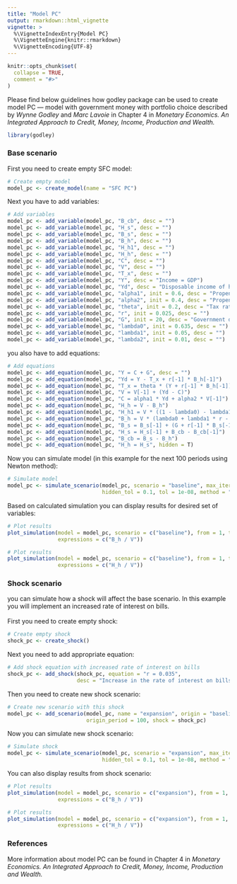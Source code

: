```yaml
---
title: "Model PC"
output: rmarkdown::html_vignette
vignette: >
  %\VignetteIndexEntry{Model PC}
  %\VignetteEngine{knitr::rmarkdown}
  %\VignetteEncoding{UTF-8}
---
```


```r
knitr::opts_chunk$set(
  collapse = TRUE,
  comment = "#>"
)
```

Please find below guidelines how godley package can be used to create model PC — model with government money with portfolio choice described by *Wynne Godley* and *Marc Lavoie* in Chapter 4 in *Monetary Economics. An Integrated Approach to Credit, Money, Income, Production and Wealth.*

```r
library(godley)
```

### Base scenario
First you need to create empty SFC model:
```r
# Create empty model
model_pc <- create_model(name = "SFC PC")
```

Next you have to add variables:
```r
# Add variables
model_pc <- add_variable(model_pc, "B_cb", desc = "") 
model_pc <- add_variable(model_pc, "H_s", desc = "") 
model_pc <- add_variable(model_pc, "B_s", desc = "") 
model_pc <- add_variable(model_pc, "B_h", desc = "") 
model_pc <- add_variable(model_pc, "H_h1", desc = "") 
model_pc <- add_variable(model_pc, "H_h", desc = "") 
model_pc <- add_variable(model_pc, "C", desc = "") 
model_pc <- add_variable(model_pc, "V", desc = "") 
model_pc <- add_variable(model_pc, "T_x", desc = "") 
model_pc <- add_variable(model_pc, "Y", desc = "Income = GDP") 
model_pc <- add_variable(model_pc, "Yd", desc = "Disposable income of households") 
model_pc <- add_variable(model_pc, "alpha1", init = 0.6, desc = "Propensity to consume out of income") 
model_pc <- add_variable(model_pc, "alpha2", init = 0.4, desc = "Propensity to consume out of wealth") 
model_pc <- add_variable(model_pc, "theta", init = 0.2, desc = "Tax rate") 
model_pc <- add_variable(model_pc, "r", init = 0.025, desc = "") 
model_pc <- add_variable(model_pc, "G", init = 20, desc = "Government demand") 
model_pc <- add_variable(model_pc, "lambda0", init = 0.635, desc = "") 
model_pc <- add_variable(model_pc, "lambda1", init = 0.05, desc = "") 
model_pc <- add_variable(model_pc, "lambda2", init = 0.01, desc = "")
```

you also have to add equations:
```r
# Add equations
model_pc <- add_equation(model_pc, "Y = C + G", desc = "") 
model_pc <- add_equation(model_pc, "Yd = Y - T_x + r[-1] * B_h[-1]") 
model_pc <- add_equation(model_pc, "T_x = theta * (Y + r[-1] * B_h[-1])") 
model_pc <- add_equation(model_pc, "V = V[-1] + (Yd - C)") 
model_pc <- add_equation(model_pc, "C = alpha1 * Yd + alpha2 * V[-1]") 
model_pc <- add_equation(model_pc, "H_h = V - B_h") 
model_pc <- add_equation(model_pc, "H_h1 = V * ((1 - lambda0) - lambda1 * r + lambda2 * ( Yd/V ))") 
model_pc <- add_equation(model_pc, "B_h = V * (lambda0 + lambda1 * r - lambda2 * ( Yd/V ))") 
model_pc <- add_equation(model_pc, "B_s = B_s[-1] + (G + r[-1] * B_s[-1]) - (T_x + r[-1] * B_cb[-1])") 
model_pc <- add_equation(model_pc, "H_s = H_s[-1] + B_cb - B_cb[-1]") 
model_pc <- add_equation(model_pc, "B_cb = B_s - B_h") 
model_pc <- add_equation(model_pc, "H_h = H_s", hidden = T)
```

Now you can simulate model (in this example for the next 100 periods using Newton method):
```r
# Simulate model
model_pc <- simulate_scenario(model_pc, scenario = "baseline", max_iter = 350, periods = 100, 
                              hidden_tol = 0.1, tol = 1e-08, method = "Newton")
```

Based on calculated simulation you can display results for desired set of variables:
```r
# Plot results
plot_simulation(model = model_pc, scenario = c("baseline"), from = 1, to = 100, 
                expressions = c("B_h / V"))
```

```r
# Plot results
plot_simulation(model = model_pc, scenario = c("baseline"), from = 1, to = 100, 
                expressions = c("H_h / V"))
```

### Shock scenario
you can simulate how a shock will affect the base scenario. In this example you will implement an increased rate of interest on bills. \
\
First you need to create empty shock:
```r
# Create empty shock
shock_pc <- create_shock()
```

Next you need to add appropriate equation:
```r
# Add shock equation with increased rate of interest on bills
shock_pc <- add_shock(shock_pc, equation = "r = 0.035", 
                      desc = "Increase in the rate of interest on bills", start = 5, end = 50)
```

Then you need to create new shock scenario:
```r
# Create new scenario with this shock
model_pc <- add_scenario(model_pc, name = "expansion", origin = "baseline", 
                         origin_period = 100, shock = shock_pc)
```

Now you can simulate new shock scenario:
```r
# Simulate shock
model_pc <- simulate_scenario(model_pc, scenario = "expansion", max_iter = 350, periods = 100, 
                              hidden_tol = 0.1, tol = 1e-08, method = "Newton")
```

You can also display results from shock scenario:
```r
# Plot results
plot_simulation(model = model_pc, scenario = c("expansion"), from = 1, to = 50, 
                expressions = c("B_h / V"))
```

```r
# Plot results
plot_simulation(model = model_pc, scenario = c("expansion"), from = 1, to = 50, 
                expressions = c("H_h / V"))
```

### References
More information about model PC can be found in Chapter 4 in *Monetary Economics. An Integrated Approach to Credit, Money, Income, Production and Wealth.*
